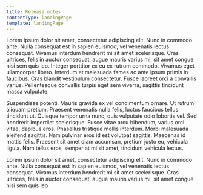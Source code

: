 ```yaml
---
title: Release notes
contentType: landingPage
template: landingPage
---
```


Lorem ipsum dolor sit amet, consectetur adipiscing elit. Nunc in commodo ante. Nulla consequat est in sapien euismod, vel venenatis lectus consequat. Vivamus interdum hendrerit mi sit amet scelerisque. Cras ultrices, felis in auctor consequat, augue mauris varius mi, sit amet congue nisi sem quis leo. Integer porttitor ex eu ex rutrum commodo. Vivamus eget ullamcorper libero. Interdum et malesuada fames ac ante ipsum primis in faucibus. Cras blandit vestibulum consectetur. Fusce laoreet orci a convallis varius. Pellentesque convallis turpis eget sem viverra, sagittis tincidunt massa vulputate.

Suspendisse potenti. Mauris gravida ex vel condimentum ornare. Ut rutrum aliquam pretium. Praesent venenatis nulla felis, luctus faucibus tellus tincidunt ut. Quisque tempor urna nunc, quis vulputate odio lobortis vel. Sed hendrerit imperdiet scelerisque. Fusce vitae arcu bibendum, varius orci vitae, dapibus eros. Phasellus tristique mollis interdum. Morbi malesuada eleifend sagittis. Nam pulvinar eros id est volutpat sagittis. Maecenas id mattis felis. Praesent sit amet diam accumsan, pretium justo eu, vehicula ligula. Nam tellus eros, semper at mi sit amet, tincidunt vehicula lectus.

<LandingPageTileGrid>
  <LandingPageTile 
    title='Ruby agent'
    icon='fe-check-square'
  >
    Lorem ipsum dolor sit amet, consectetur adipiscing elit. Nunc in commodo ante. Nulla consequat est in sapien euismod, vel venenatis lectus consequat. Vivamus interdum hendrerit mi sit amet scelerisque. Cras ultrices, felis in auctor consequat, augue mauris varius mi, sit amet congue nisi sem quis leo
  </LandingPageTile>
</LandingPageTileGrid>
